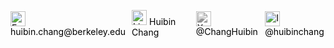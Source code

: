 <div style="display: flex; align-items: center; gap: 10px;">

  <!-- Email -->
  <a href="mailto:your.huibin.chang@berkeley.edu" style="text-decoration: none; color: black;">
    <img src="https://dabingougou.github.io/datahub/assets/email.png" 
         alt="Email" style="width: 24px; height: 24px;"> 
    huibin.chang@berkeley.edu
  </a>



  <!-- LinkedIn -->
  <a href="https://www.linkedin.com/in/huibin-chang" target="_blank" style="text-decoration: none; color: black;">
    <img src="https://upload.wikimedia.org/wikipedia/commons/c/ca/LinkedIn_logo_initials.png" 
         alt="LinkedIn" style="width: 24px; height: 24px;"> 
    Huibin Chang
  </a>




  <!-- X (formerly Twitter) -->
<a href="https://twitter.com/ChangHuibin" target="_blank" style="text-decoration: none; color: black;">
  <img src="https://dabingougou.github.io/datahub/assets/X.png" 
       alt="X" style="width: 24px; height: 24px; filter: grayscale(100%); transition: filter 0.3s;" 
       onmouseover="this.style.filter='grayscale(0%)';" 
       onmouseout="this.style.filter='grayscale(100%)';"> 
  @ChangHuibin
</a>



  <!-- Instagram -->
  <a href="https://instagram.com/huibinchang" target="_blank" style="text-decoration: none; color: black;">
    <img src="https://upload.wikimedia.org/wikipedia/commons/a/a5/Instagram_icon.png" 
         alt="Instagram" style="width: 24px; height: 24px;"> 
    @huibinchang
  </a>

</div>

